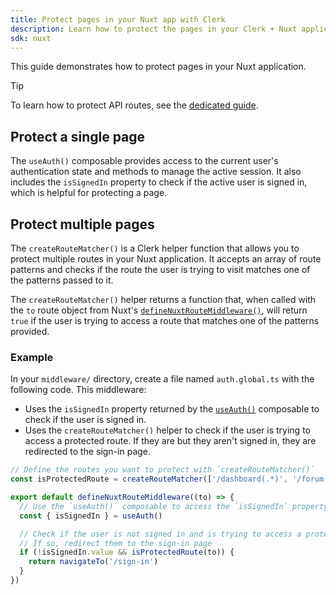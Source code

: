 ```yaml
---
title: Protect pages in your Nuxt app with Clerk
description: Learn how to protect the pages in your Clerk + Nuxt application.
sdk: nuxt
---
```


This guide demonstrates how to protect pages in your Nuxt application.

> [!TIP]
> To learn how to protect API routes, see the [dedicated guide](/docs/reference/nuxt/clerk-middleware#protect-api-routes).

## Protect a single page

The `useAuth()` composable provides access to the current user's authentication state and methods to manage the active session. It also includes the `isSignedIn` property to check if the active user is signed in, which is helpful for protecting a page.

<Include src="_partials/vue-nuxt/use-auth" />

## Protect multiple pages

The `createRouteMatcher()` is a Clerk helper function that allows you to protect multiple routes in your Nuxt application. It accepts an array of route patterns and checks if the route the user is trying to visit matches one of the patterns passed to it.

The `createRouteMatcher()` helper returns a function that, when called with the `to` route object from Nuxt's [`defineNuxtRouteMiddleware()`](https://nuxt.com/docs/api/utils/define-nuxt-route-middleware), will return `true` if the user is trying to access a route that matches one of the patterns provided.

### Example

In your `middleware/` directory, create a file named `auth.global.ts` with the following code. This middleware:

- Uses the `isSignedIn` property returned by the [`useAuth()`](/docs/reference/composables/use-auth) composable to check if the user is signed in.
- Uses the `createRouteMatcher()` helper to check if the user is trying to access a protected route. If they are but they aren't signed in, they are redirected to the sign-in page.

```ts {{ filename: 'app/middleware/auth.global.ts' }}
// Define the routes you want to protect with `createRouteMatcher()`
const isProtectedRoute = createRouteMatcher(['/dashboard(.*)', '/forum(.*)'])

export default defineNuxtRouteMiddleware((to) => {
  // Use the `useAuth()` composable to access the `isSignedIn` property
  const { isSignedIn } = useAuth()

  // Check if the user is not signed in and is trying to access a protected route
  // If so, redirect them to the sign-in page
  if (!isSignedIn.value && isProtectedRoute(to)) {
    return navigateTo('/sign-in')
  }
})
```

